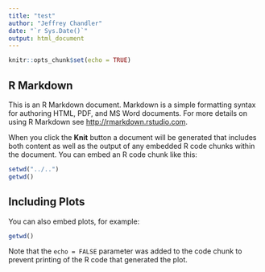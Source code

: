 ```yaml
---
title: "test"
author: "Jeffrey Chandler"
date: "`r Sys.Date()`"
output: html_document
---
```


```r
knitr::opts_chunk$set(echo = TRUE)
```

## R Markdown

This is an R Markdown document. Markdown is a simple formatting syntax for authoring HTML, PDF, and MS Word documents. For more details on using R Markdown see <http://rmarkdown.rstudio.com>.

When you click the **Knit** button a document will be generated that includes both content as well as the output of any embedded R code chunks within the document. You can embed an R code chunk like this:

```r
setwd("../..")
getwd()
```

## Including Plots

You can also embed plots, for example:

```r
getwd()
```

Note that the `echo = FALSE` parameter was added to the code chunk to prevent printing of the R code that generated the plot.
